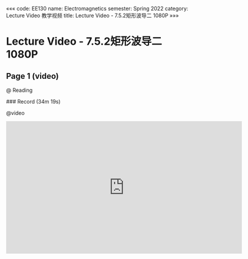 «««
code: EE130
name: Electromagnetics
semester: Spring 2022
category: Lecture Video 教学视频
title: Lecture Video - 7.5.2矩形波导二 1080P
»»»

# Lecture Video - 7.5.2矩形波导二 1080P

## Page 1 (video)

@ Reading

<div class="markdown-body">
### Record (34m 19s)
</div>

@video

<iframe src="https://sbbrisk.com/e/spyuz88tcygr.html" frameborder=0 marginwidth=0 marginheight=0 scrolling=no width=640 height=360 allowfullscreen></iframe>
